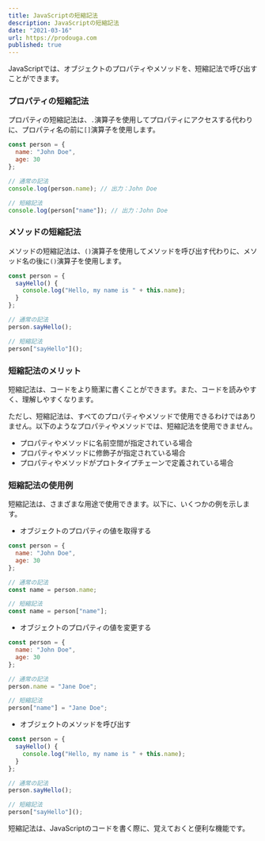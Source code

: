 ```yaml
---
title: JavaScriptの短縮記法
description: JavaScriptの短縮記法
date: "2021-03-16"
url: https://prodouga.com
published: true
---
```


JavaScriptでは、オブジェクトのプロパティやメソッドを、短縮記法で呼び出すことができます。

### プロパティの短縮記法

プロパティの短縮記法は、`.`演算子を使用してプロパティにアクセスする代わりに、プロパティ名の前に`[]`演算子を使用します。

```javascript
const person = {
  name: "John Doe",
  age: 30
};

// 通常の記法
console.log(person.name); // 出力：John Doe

// 短縮記法
console.log(person["name"]); // 出力：John Doe
```

### メソッドの短縮記法

メソッドの短縮記法は、`()`演算子を使用してメソッドを呼び出す代わりに、メソッド名の後に`()`演算子を使用します。

```javascript
const person = {
  sayHello() {
    console.log("Hello, my name is " + this.name);
  }
};

// 通常の記法
person.sayHello();

// 短縮記法
person["sayHello"]();
```

### 短縮記法のメリット

短縮記法は、コードをより簡潔に書くことができます。また、コードを読みやすく、理解しやすくなります。

ただし、短縮記法は、すべてのプロパティやメソッドで使用できるわけではありません。以下のようなプロパティやメソッドでは、短縮記法を使用できません。

* プロパティやメソッドに名前空間が指定されている場合
* プロパティやメソッドに修飾子が指定されている場合
* プロパティやメソッドがプロトタイプチェーンで定義されている場合

### 短縮記法の使用例

短縮記法は、さまざまな用途で使用できます。以下に、いくつかの例を示します。

* オブジェクトのプロパティの値を取得する

```javascript
const person = {
  name: "John Doe",
  age: 30
};

// 通常の記法
const name = person.name;

// 短縮記法
const name = person["name"];
```

* オブジェクトのプロパティの値を変更する

```javascript
const person = {
  name: "John Doe",
  age: 30
};

// 通常の記法
person.name = "Jane Doe";

// 短縮記法
person["name"] = "Jane Doe";
```

* オブジェクトのメソッドを呼び出す

```javascript
const person = {
  sayHello() {
    console.log("Hello, my name is " + this.name);
  }
};

// 通常の記法
person.sayHello();

// 短縮記法
person["sayHello"]();
```

短縮記法は、JavaScriptのコードを書く際に、覚えておくと便利な機能です。